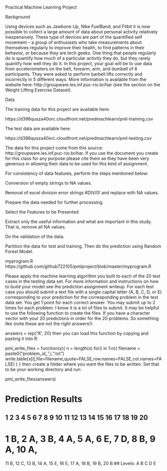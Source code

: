 Practical Machine Learning Project

Background

Using devices such as Jawbone Up, Nike FuelBand, and Fitbit it is now possible to collect a large amount of data about 
personal activity relatively inexpensively. These type of devices are part of the quantified self movement – a group 
of enthusiasts who take measurements about themselves regularly to improve their health, to find patterns in their 
behavior, or because they are tech geeks. One thing that people regularly do is quantify how much of a particular 
activity they do, but they rarely quantify how well they do it. In this project, your goal will be to use data from 
accelerometers on the belt, forearm, arm, and dumbell of 6 participants. They were asked to perform barbell lifts 
correctly and incorrectly in 5 different ways. More information is available from the website 
here: http://groupware.les.inf.puc-rio.br/har (see the section on the Weight Lifting Exercise Dataset). 

Data 

The training data for this project are available here: 

https://d396qusza40orc.cloudfront.net/predmachlearn/pml-training.csv

The test data are available here: 

https://d396qusza40orc.cloudfront.net/predmachlearn/pml-testing.csv

The data for this project come from this source: http://groupware.les.inf.puc-rio.br/har. If you use the document you 
create for this class for any purpose please cite them as they have been very generous in allowing their data to be 
used for this kind of assignment. 

For consistency of data features, perform the steps mentioned below:

  Conversion of empty strings to NA values.
  
  Removal of excel division error strings #DIV/0! and replace with NA values.
  

Prepare the data needed for further processing.

Select the Features to be Presented

Extract only the useful information and what are important in this study. That is, remove all NA values.

Do the validation of the data.

Partition the data for test and training. Then do the prediction using Random Forest Model.

########################################
myprogram.R
https://github.com/github722105/pmlproject/blob/master/myprogram.R

Please apply the machine learning algorithm you built to each of the 20 test cases in the testing data set. For more information and instructions on how to build your model see the prediction assignment writeup. For each test case you should submit a text file with a single capital letter (A, B, C, D, or E) corresponding to your prediction for the corresponding problem in the test data set. You get 1 point for each correct answer. You may submit up to 2 times for each problem. I know it is a lot of files to submit. It may be helpful to use the following function to create the files. If you have a character vector with your 20 predictions in order for the 20 problems. So something like (note these are not the right answers!):

answers = rep("A", 20)
then you can load this function by copying and pasting it into R:
 
pml_write_files = function(x){
  n = length(x)
  for(i in 1:n){
    filename = paste0("problem_id_",i,".txt")
    write.table(x[i],file=filename,quote=FALSE,row.names=FALSE,col.names=FALSE)
  }
}
then create a folder where you want the files to be written. Set that to be your working directory and run:
 
pml_write_files(answers)

#   Prediction Results
##  1  2  3  4  5  6  7  8  9 10 11 12 13 14 15 16 17 18 19 20 
#  1 B, 2  A, 3  B, 4  A, 5  A, 6  E, 7  D, 8  B, 9  A, 10  A, 
11  B, 12  C, 13  B, 14  A, 15  E, 16  E, 17  A, 18  B, 19  B, 20  B 
## Levels: A B C D E
